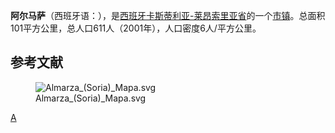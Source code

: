 {{Infobox settlement
| name                    = 阿尔马萨
| native_name             = Almarza
| settlement_type         = 市镇
| image_skyline           = 
| imagesize               = 
| image_alt               = 
| image_caption           = 
| image_flag              = 
| flag_size               = 
| flag_alt                = 
| image_shield            = 
| shield_size             = 
| shield_alt              = 
| nickname                = 
| motto                   = 
| pushpin_map             = Spain
| pushpin_label_position  = 
| pushpin_map_alt         = 
| pushpin_map_caption     = 在西班牙的位置
| latd  =   |latm  =  |lats  = |latNS  = N 
| longd =   |longm = |longs = |longEW = E 
| coordinates_type        = region:ES_type:city
| coordinates_display     = inline,title
| coordinates_footnotes   = 
| subdivision_type        = 国家
| subdivision_name        = 西班牙
| subdivision_type1       = [[西班牙行政区划|自治区]]
| subdivision_name1       = [[卡斯蒂利亚-莱昂|卡斯蒂利亚-莱昂]]
| subdivision_type2       = [[省_(西班牙)|省]]
| subdivision_name2       = [[索里亚省|索里亚省]]
| established_title       = 
| established_date        = 
| leader_party            = 
| leader_title            = 
| leader_name             = 
| area_footnotes          = 
| area_total_km2          = 101
| elevation_footnotes     = 
| elevation_m             = 
| population_footnotes    = 
| population_total        = 611
| population_as_of        = 2001
| population_density_km2  = auto
| population_demonym      = 
| population_note         = 
| timezone1               = [[欧洲中部时间|CET]]
| utc_offset1             = +1
| timezone1_DST           = [[欧洲中部夏令时间|CEST]]
| utc_offset1_DST         = +2
| postal_code_type        = 邮编
| postal_code             = 
| area_code_type          = 
| area_code               = 
| website                 = 
| footnotes               = 
}}
'''阿尔马萨'''（西班牙语：{{lang|es|Almarza}}），是[[西班牙|西班牙]][[卡斯蒂利亚-莱昂|卡斯蒂利亚-莱昂]][[索里亚省|索里亚省]]的一个[[市镇_(西班牙)|市镇]]。总面积101平方公里，总人口611人（2001年），人口密度6人/平方公里。

==参考文献==
{{reflist}}
[[File:Almarza_(Soria)_Mapa.svg|right]]

{{Municipalities_in_Soria}}

[[Category:索里亚省市镇|A]]